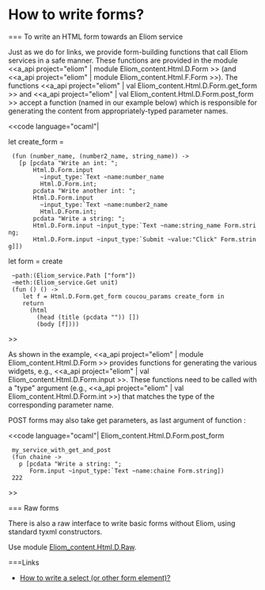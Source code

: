 =How to write forms?=

=== To write an HTML form towards an Eliom service

Just as we do for links, we provide form-building functions that call
Eliom services in a safe manner. These functions are provided in the
module
<<a_api project="eliom" | module Eliom_content.Html.D.Form >> (and
<<a_api project="eliom" | module Eliom_content.Html.F.Form >>).
The functions
<<a_api project="eliom" | val Eliom_content.Html.D.Form.get_form >> and
<<a_api project="eliom" | val Eliom_content.Html.D.Form.post_form >>
accept a function (named {{{create_form}}} in our example below)
which is responsible for generating the content from
appropriately-typed parameter names.

<<code language="ocaml"|

let create_form =
  (fun (number_name, (number2_name, string_name)) ->
    [p [pcdata "Write an int: ";
        Html.D.Form.input
          ~input_type:`Text ~name:number_name
          Html.D.Form.int;
        pcdata "Write another int: ";
        Html.D.Form.input
          ~input_type:`Text ~name:number2_name
          Html.D.Form.int;
        pcdata "Write a string: ";
        Html.D.Form.input ~input_type:`Text ~name:string_name Form.string;
        Html.D.Form.input ~input_type:`Submit ~value:"Click" Form.string]])

let form = create
  ~path:(Eliom_service.Path ["form"])
  ~meth:(Eliom_service.Get unit)
  (fun () () ->
     let f = Html.D.Form.get_form coucou_params create_form in
     return
       (html
         (head (title (pcdata "")) [])
         (body [f])))

>>

As shown in the example,
<<a_api project="eliom" | module Eliom_content.Html.D.Form >>
provides functions for generating the various widgets, e.g.,
<<a_api project="eliom" | val Eliom_content.Html.D.Form.input >>.
These functions need to be called with a "type" argument (e.g.,
<<a_api project="eliom" | val Eliom_content.Html.D.Form.int >>)
that matches the type of the corresponding parameter name.

POST forms may also take get parameters, as last argument of function
{{{post_form}}}:

<<code language="ocaml"|
Eliom_content.Html.D.Form.post_form
  my_service_with_get_and_post
  (fun chaine ->
    p [pcdata "Write a string: ";
       Form.input ~input_type:`Text ~name:chaine Form.string])
  222
>>

=== Raw forms

There is also a raw interface to write basic forms without Eliom,
using standard tyxml constructors.

Use module [[wiki(15):api/server/Eliom_content.Html.D.Raw|Eliom_content.Html.D.Raw]].

===Links
* [[wiki:manual/how-to-add-a-select-or-other-form-element|How to write a select (or other form element)?]]
